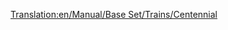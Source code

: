 [[Translation:en/Manual/Base Set/Trains/Centennial]]
{{fr/Manual/Base Set/Trains/Train|Nom=Centennial
|Image=[[File:en/Manual/Base Set/Trains/Centennial.png]]
|Coût=35 156£ (70 312$)
|Vitesse=112 km/h (70 mph)
|Poids=207 t
|Puissance=6600 cv (4924 kW)
|Entretien=2 361£ (4 722$)
|Conception=1972
|Vie=22
|Capacité=N/A
|Description=Aucune description n'a été encore écrite pour ce train. Si vous en savez quelque chose, éditez cette page et ajoutez-le!
|Réalité=La Centennial était une vraie locomotive, construite spécifiquement pour le chemin de fer Union Pacific. Leur nom vient de la célébration du centième anniversaire du [https://www.wikipedia.org/wiki/Golden Spike clou en or] (en anglais).

Les vraies Centennials furent conçues pour tirer des trains de fret sur la même ligne que la [https://www.wikipedia.org/wiki/fr:Big Boy (locomotive) Big Boy]. Depuis que l'Union Pacific a commencé à les acheter en 1969, elles ont pris le nom de Class 6900, avec leur nom de fabrication [https://www.wikipedia.org/wiki/EMD DDA40X DDA40X] (en anglais). Comme si la locomotive n'avait pas assez de noms, un de ses surnoms non-officiel est Big Boy 2 (à ne pas confondre avec la deuxième version des vraies Big Boy, qui furent aussi appelées Big Boy 2 à cause de changements de conception mineurs). Ces locomotives sont les plus grosses locomotives diésel jamais construites avec un poids de 270t (ce qui était trop pour que TTD puisse le gérer, ce qui fait qu'elles sont plus légères dans le jeu). Elles consistent en une unique armature (la plus longue armature unique de locomotive jamais construite?) et faisait une longueur étonnante de 30m entre les deux coupleurs. En interne, cet engin est en fait deux locomotives, chacune avec un moteur diésel V-16, alimentant un bogie. Ce n'était pas un schéma original, dans les années 1960 (ou avant, pour ce sujet), ce qui permettait de continuer avec un moteur même quand l'autre était en panne (une autre locomotive fameuse utilisant cette idée était la English Deltic). La locomotive a deux bogies, chacun avec 4 essieux supportés.

Bien que cette conception imposante ait fourni à la locomotive une grande puissance, cela avait un coût. Les bogies à quatre essieux pesait sur les voies, surtout dans les virages, où ils poussaient les rails sur le côté, réduisant de fait leur épaisseur (c'est un problème habituel avec les locomotives à vapeur). Comme le bogie de tête est toujours celui qui pèse le plus sur les voies (le suivant est tiré dans la direction de la voie par le premier), une autre locomotive plus petite était souvent utilisée devant les Centennials. Les deux moteurs diésel impliquaient aussi que si l'un d'eux avait un problème, toute la locomotive devait être envoyée en réparation (alors que deux locomotives avec un moteur chacune permettait d'en garder une en service quand l'autre était en panne).

Quand la technologie, autour des années 1980, a résolu certains des problèmes de contrôle des locomotives multiples pour un train, l'idée complète d'avoir deux moteurs dans une seule structure pour éviter l'utilisation de cela mourut, et les Centannials furent retirées. Aujourd'hui, seule une des 47 Centennials reste en service.

[http://www.steamlocomotive.com/centennials/ Centennials réelles] (en anglais)

}}